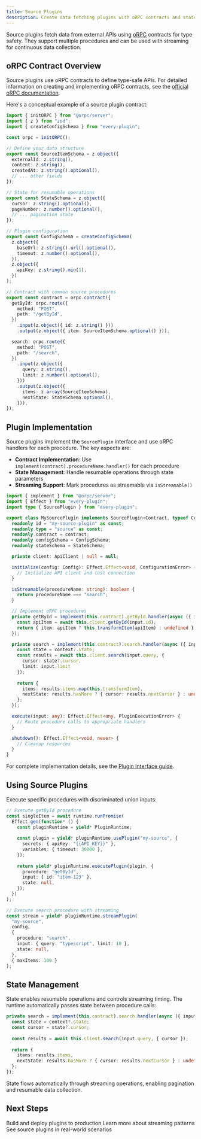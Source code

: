 ```yaml
---
title: Source Plugins
description: Create data fetching plugins with oRPC contracts and state management
---
```


Source plugins fetch data from external APIs using [oRPC](https://orpc.io/) contracts for type safety. They support multiple procedures and can be used with streaming for continuous data collection.

## oRPC Contract Overview

Source plugins use oRPC contracts to define type-safe APIs. For detailed information on creating and implementing oRPC contracts, see the [official oRPC documentation](https://orpc.unnoq.com/docs/contract-first/).

Here's a conceptual example of a source plugin contract:

```typescript title="src/schemas/index.ts"
import { initORPC } from "@orpc/server";
import { z } from "zod";
import { createConfigSchema } from "every-plugin";

const orpc = initORPC();

// Define your data structure
export const SourceItemSchema = z.object({
  externalId: z.string(),
  content: z.string(),
  createdAt: z.string().optional(),
  // ... other fields
});

// State for resumable operations
export const StateSchema = z.object({
  cursor: z.string().optional(),
  pageNumber: z.number().optional(),
  // ... pagination state
});

// Plugin configuration
export const ConfigSchema = createConfigSchema(
  z.object({
    baseUrl: z.string().url().optional(),
    timeout: z.number().optional(),
  }),
  z.object({
    apiKey: z.string().min(1),
  })
);

// Contract with common source procedures
export const contract = orpc.contract({
  getById: orpc.route({
    method: "POST",
    path: "/getById",
  })
    .input(z.object({ id: z.string() }))
    .output(z.object({ item: SourceItemSchema.optional() })),

  search: orpc.route({
    method: "POST",
    path: "/search",
  })
    .input(z.object({ 
      query: z.string(),
      limit: z.number().optional(),
    }))
    .output(z.object({
      items: z.array(SourceItemSchema),
      nextState: StateSchema.optional(),
    })),
});
```

## Plugin Implementation

Source plugins implement the `SourcePlugin` interface and use oRPC handlers for each procedure. The key aspects are:

- **Contract Implementation**: Use `implement(contract).procedureName.handler()` for each procedure
- **State Management**: Handle resumable operations through state parameters
- **Streaming Support**: Mark procedures as streamable via `isStreamable()`

```typescript title="src/index.ts"
import { implement } from "@orpc/server";
import { Effect } from "every-plugin";
import type { SourcePlugin } from "every-plugin";

export class MySourcePlugin implements SourcePlugin<Contract, typeof ConfigSchema, typeof StateSchema> {
  readonly id = "my-source-plugin" as const;
  readonly type = "source" as const;
  readonly contract = contract;
  readonly configSchema = ConfigSchema;
  readonly stateSchema = StateSchema;

  private client: ApiClient | null = null;

  initialize(config: Config): Effect.Effect<void, ConfigurationError> {
    // Initialize API client and test connection
  }

  isStreamable(procedureName: string): boolean {
    return procedureName === "search";
  }

  // Implement oRPC procedures
  private getById = implement(this.contract).getById.handler(async ({ input }) => {
    const apiItem = await this.client.getById(input.id);
    return { item: apiItem ? this.transformItem(apiItem) : undefined };
  });

  private search = implement(this.contract).search.handler(async ({ input, context }) => {
    const state = context?.state;
    const results = await this.client.search(input.query, { 
      cursor: state?.cursor,
      limit: input.limit 
    });
    
    return {
      items: results.items.map(this.transformItem),
      nextState: results.hasMore ? { cursor: results.nextCursor } : undefined,
    };
  });

  execute(input: any): Effect.Effect<any, PluginExecutionError> {
    // Route procedure calls to appropriate handlers
  }

  shutdown(): Effect.Effect<void, never> {
    // Cleanup resources
  }
}
```

For complete implementation details, see the [Plugin Interface guide](/docs/core/plugin-interface).

## Using Source Plugins

Execute specific procedures with discriminated union inputs:

```typescript
// Execute getById procedure
const singleItem = await runtime.runPromise(
  Effect.gen(function* () {
    const pluginRuntime = yield* PluginRuntime;
    
    const plugin = yield* pluginRuntime.usePlugin("my-source", {
      secrets: { apiKey: "{{API_KEY}}" },
      variables: { timeout: 30000 },
    });
    
    return yield* pluginRuntime.executePlugin(plugin, {
      procedure: "getById",
      input: { id: "item-123" },
      state: null,
    });
  })
);

// Execute search procedure with streaming
const stream = yield* pluginRuntime.streamPlugin(
  "my-source",
  config,
  {
    procedure: "search",
    input: { query: "typescript", limit: 10 },
    state: null,
  },
  { maxItems: 100 }
);
```

## State Management

State enables resumable operations and controls streaming timing. The runtime automatically passes state between procedure calls:

```typescript
private search = implement(this.contract).search.handler(async ({ input, context }) => {
  const state = context?.state;
  const cursor = state?.cursor;
  
  const results = await this.client.search(input.query, { cursor });
  
  return {
    items: results.items,
    nextState: results.hasMore ? { cursor: results.nextCursor } : undefined,
  };
});
```

State flows automatically through streaming operations, enabling pagination and resumable data collection.

## Next Steps

<Cards>
  <Card title="Deployment" href="/docs/plugins/deployment">
    Build and deploy plugins to production
  </Card>
  <Card title="Streaming Guide" href="/docs/runtime/streaming">
    Learn more about streaming patterns
  </Card>
  <Card title="Examples" href="/docs/examples">
    See source plugins in real-world scenarios
  </Card>
</Cards>
